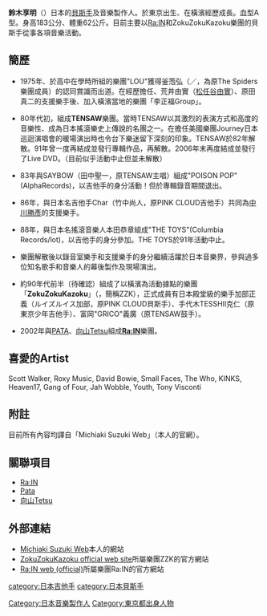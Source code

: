 {{japanese|japanese=鈴木享明|kana=すずき みちあき|romaji=Suzuki Michiaki}}

'''鈴木享明'''（{{bd|1956年|9月21日|||Suzuki Michiaki}}）日本的[[貝斯手|貝斯手]]及音樂製作人。於東京出生、在橫濱經歷成長。血型A型。身高183公分、體重62公斤。目前主要以[[Ra:IN|Ra:IN]]和ZokuZokuKazoku樂團的貝斯手從事各項音樂活動。

==簡歷==
*1975年、於高中在學時所組的樂團"LOU"獲得釜萢弘（{{lang|ja|かまやつひろし}}／{{lang|ja|ムッシュかまやつ}}，為原The Spiders樂團成員）的認同賞識而出道。在經歷擔任{{lang|ja|かまやつひろし}}、荒井由實（[[松任谷由實|松任谷由實]]）、原田真二的支援樂手後、加入橫濱當地的樂團「李正福Group」。

*80年代初，組成'''TENSAW'''樂團。當時TENSAW以其激烈的表演方式和高度的音樂性、成為日本搖滾樂史上傳說的名團之一。在擔任美國樂團Journey日本巡迴演唱會的暖場演出時也令台下樂迷留下深刻的印象。TENSAW於82年解散。91年曾一度再結成並發行專輯作品，再解散。2006年末再度結成並發行了Live DVD。（目前似乎活動中止但並未解散）

*83年與SAYBOW（田中聖一，原TENSAW主唱）組成"POISON POP"(AlphaRecords)，以吉他手的身分活動！但於專輯錄音期間退出。

*86年，與日本名吉他手Char（竹中尚人，原PINK CLOUD吉他手）共同為[[中川勝彥|中川勝彥]]的支援樂手。

*88年，與日本名搖滾音樂人本田恭章組成"THE TOYS"(Columbia Records/lot)，以吉他手的身分參加。THE TOYS於91年活動中止。

*樂團解散後以錄音室樂手和支援樂手的身分繼續活躍於日本音樂界，參與過多位知名歌手和音樂人的幕後製作及現場演出。

*約90年代前半（待確認）組成了以橫濱為活動據點的樂團「'''ZokuZokuKazoku'''」（{{lang|ja|ぞくぞくかぞく}}，簡稱ZZK），正式成員有日本殿堂級的樂手加部正義（ルイズルイス加部，原PINK CLOUD貝斯手）、手代木TESSHII克仁（原東京少年吉他手）、富岡"GRICO"義廣（原TENSAW鼓手）。

*2002年與[[PATA|PATA]]、[[向山Tetsu|向山Tetsu]]組成'''[[Ra:IN|Ra:IN]]'''樂團。

==喜愛的Artist==
Scott Walker, Roxy Music, David Bowie, Small Faces, The Who, KINKS,<br />
Heaven17, Gang of Four, Jah Wobble, Youth, Tony Visconti

==附註==
目前所有內容均譯自「Michiaki Suzuki Web」（本人的官網）。

==關聯項目==
*[[Ra:IN|Ra:IN]]
*[[Pata|Pata]]
*[[向山Tetsu|向山Tetsu]]

==外部連結==
*[https://web.archive.org/web/20011101193034/http://homepage.mac.com/gokuraku/archive/michiaki.html Michiaki Suzuki Web]本人的網站
*[https://web.archive.org/web/20070701101107/http://www.zzk.me.uk/ ZokuZokuKazoku official web site]所屬樂團ZZK的官方網站
*[https://web.archive.org/web/20080517230551/http://rain-web.com/ Ra:IN web (official)]所屬樂團Ra:IN的官方網站

{{DEFAULTSORT:Suzuki Michiaki}}
[[category:日本吉他手|category:日本吉他手]]
[[category:日本貝斯手|category:日本貝斯手]]
[[Category:日本音樂製作人|Category:日本音樂製作人]]
[[Category:東京都出身人物|Category:東京都出身人物]]